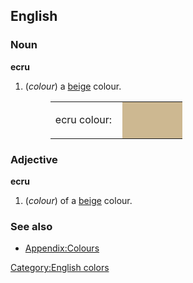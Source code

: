 {{Wikipedia}}
==English==

===Noun===
'''ecru'''
#(''colour'') a [[beige]] colour.
#:<table><tr><td>ecru colour: &nbsp;</td><td bgcolor="#CDB891" width="80">&nbsp; </td></tr></table>

===Adjective===
'''ecru'''
#(''colour'') of a [[beige]] colour.

===See also===
*[[Wiktionary_Appendix:Colours|Appendix:Colours]]

[[Category:English colors]]